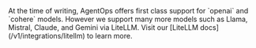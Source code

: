 <Note>
	At the time of writing, AgentOps offers first class support for `openai` and `cohere` models. However we support many
	more models such as Llama, Mistral, Claude, and Gemini via LiteLLM. Visit our [LiteLLM docs](/v1/integrations/litellm) to learn more.
</Note>